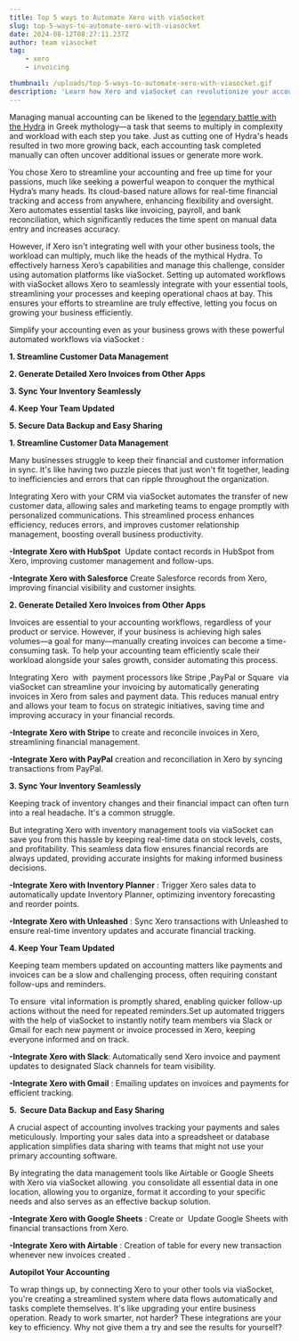 ```yaml
---
title: Top 5 ways to Automate Xero with viaSocket
slug: top-5-ways-to-automate-xero-with-viasocket
date: 2024-08-12T08:27:11.237Z
author: team viasocket
tag:
    - xero
    - invoicing

thumbnail: /uploads/top-5-ways-to-automate-xero-with-viasocket.gif
description: 'Learn how Xero and viaSocket can revolutionize your accounting practices. Automate tedious tasks and focus on growing your business. '
---
```


Managing manual accounting can be likened to the [legendary battle with the Hydra](https://en.wikipedia.org/wiki/Lernaean_Hydra#:~:text=The%20Hydra's%20one%20immortal%20head,his%20second%20task%20was%20complete.) in Greek mythology—a task that seems to multiply in complexity and workload with each step you take. Just as cutting one of Hydra's heads resulted in two more growing back, each accounting task completed manually can often uncover additional issues or generate more work.

You chose Xero to streamline your accounting and free up time for your passions, much like seeking a powerful weapon to conquer the mythical Hydra’s many heads. Its cloud-based nature allows for real-time financial tracking and access from anywhere, enhancing flexibility and oversight. Xero automates essential tasks like invoicing, payroll, and bank reconciliation, which significantly reduces the time spent on manual data entry and increases accuracy.

However, if Xero isn't integrating well with your other business tools, the workload can multiply, much like the heads of the mythical Hydra. To effectively harness Xero’s capabilities and manage this challenge, consider using automation platforms like viaSocket. Setting up automated workflows with viaSocket allows Xero to seamlessly integrate with your essential tools, streamlining your processes and keeping operational chaos at bay. This ensures your efforts to streamline are truly effective, letting you focus on growing your business efficiently.

Simplify your accounting even as your business grows with these powerful automated workflows via viaSocket :

**1. Streamline Customer Data Management**

**2. Generate Detailed Xero Invoices from Other Apps**

**3. Sync Your Inventory Seamlessly**

**4. Keep Your Team Updated**

**5. Secure Data Backup and Easy Sharing**

**1. Streamline Customer Data Management<a id="streamline-customer-data-management"></a>**

Many businesses struggle to keep their financial and customer information in sync. It's like having two puzzle pieces that just won't fit together, leading to inefficiencies and errors that can ripple throughout the organization.

Integrating Xero with your CRM via viaSocket automates the transfer of new customer data, allowing sales and marketing teams to engage promptly with personalized communications. This streamlined process enhances efficiency, reduces errors, and improves customer relationship management, boosting overall business productivity.

**-Integrate Xero with HubSpot**  Update contact records in HubSpot from Xero, improving customer management and follow-ups.

**-Integrate Xero with Salesforce** Create Salesforce records from Xero, improving financial visibility and customer insights.

**2. Generate Detailed Xero Invoices from Other Apps<a id="generate-detailed-xero-invoices-from-other-apps"></a>**

Invoices are essential to your accounting workflows, regardless of your product or service. However, if your business is achieving high sales volumes—a goal for many—manually creating invoices can become a time-consuming task. To help your accounting team efficiently scale their workload alongside your sales growth, consider automating this process.

Integrating Xero  with  payment processors like Stripe ,PayPal or Square  via viaSocket can streamline your invoicing by automatically generating invoices in Xero from sales and payment data. This reduces manual entry and allows your team to focus on strategic initiatives, saving time and improving accuracy in your financial records.

**-Integrate Xero with Stripe** to create and reconcile invoices in Xero, streamlining financial management.

**-Integrate Xero with PayPal** creation and reconciliation in Xero by syncing transactions from PayPal.

**3. Sync Your Inventory Seamlessly<a id="sync-your-inventory-seamlessly"></a>**

Keeping track of inventory changes and their financial impact can often turn into a real headache. It's a common struggle.

But integrating Xero with inventory management tools via viaSocket can save you from this hassle by keeping real-time data on stock levels, costs, and profitability. This seamless data flow ensures financial records are always updated, providing accurate insights for making informed business decisions.

**-Integrate Xero with Inventory Planner** : Trigger Xero sales data to automatically update Inventory Planner, optimizing inventory forecasting and reorder points.

**-Integrate Xero with Unleashed** : Sync Xero transactions with Unleashed to ensure real-time inventory updates and accurate financial tracking.

**4. Keep Your Team Updated<a id="keep-your-team-updated"></a>**

Keeping team members updated on accounting matters like payments and invoices can be a slow and challenging process, often requiring constant follow-ups and reminders.

To ensure  vital information is promptly shared, enabling quicker follow-up actions without the need for repeated reminders.Set up automated triggers with the help of viaSocket to instantly notify team members via Slack or Gmail for each new payment or invoice processed in Xero, keeping everyone informed and on track.

**-Integrate Xero with Slack**: Automatically send Xero invoice and payment updates to designated Slack channels for team visibility.

**-Integrate Xero with Gmail** : Emailing updates on invoices and payments for efficient tracking.

**5.  Secure Data Backup and Easy Sharing<a id="secure-data-backup-and-easy-sharing"></a>**

A crucial aspect of accounting involves tracking your payments and sales meticulously. Importing your sales data into a spreadsheet or database application simplifies data sharing with teams that might not use your primary accounting software.

By integrating the data management tools like Airtable or Google Sheets with Xero via viaSocket allowing  you consolidate all essential data in one location, allowing you to organize, format it according to your specific needs and also serves as an effective backup solution.

**-Integrate Xero with Google Sheets** : Create or  Update Google Sheets with financial transactions from Xero.

**-Integrate Xero with Airtable** : Creation of table for every new transaction whenever new invoices created .

**Autopilot Your Accounting**

To wrap things up, by connecting Xero to your other tools via viaSocket, you're creating a streamlined system where data flows automatically and tasks complete themselves. It's like upgrading your entire business operation. Ready to work smarter, not harder? These integrations are your key to efficiency. Why not give them a try and see the results for yourself?
